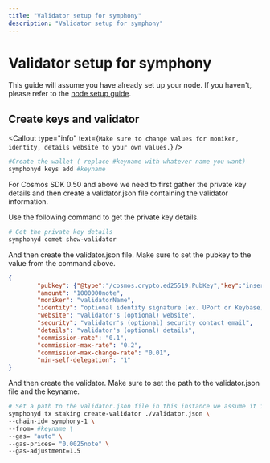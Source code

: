 ```yaml
---
title: "Validator setup for symphony"
description: "Validator setup for symphony"
---
```


# Validator setup for symphony

This guide will assume you have already set up your node. 
If you haven't, please refer to the [node setup guide](/networks/s/).

## Create keys and validator

<Callout type="info" text={`Make sure to change values for moniker, identity, details website to your own values.`} />

```bash
#Create the wallet ( replace #keyname with whatever name you want)
symphonyd keys add #keyname
```


For Cosmos SDK 0.50 and above we need to first gather the private key details and then create a validator.json file containing the validator information.

Use the following command to get the private key details.
```bash
# Get the private key details
symphonyd comet show-validator
```

And then create the validator.json file. Make sure to set the pubkey to the value from the command above.
```json
{
        "pubkey": {"@type":"/cosmos.crypto.ed25519.PubKey","key":"insertFromTheCommandAbove"},
        "amount": "1000000note",
        "moniker": "validatorName",
        "identity": "optional identity signature (ex. UPort or Keybase)",
        "website": "validator's (optional) website",
        "security": "validator's (optional) security contact email",
        "details": "validator's (optional) details",
        "commission-rate": "0.1",
        "commission-max-rate": "0.2",
        "commission-max-change-rate": "0.01",
        "min-self-delegation": "1"
}
```

And then create the validator. Make sure to set the path to the validator.json file and the keyname.
```bash
# Set a path to the validator.json file in this instance we assume it is in the current directory
symphonyd tx staking create-validator ./validator.json \
--chain-id= symphony-1 \
--from= #keyname \
--gas= "auto" \
--gas-prices= "0.0025note" \
--gas-adjustment=1.5
```







